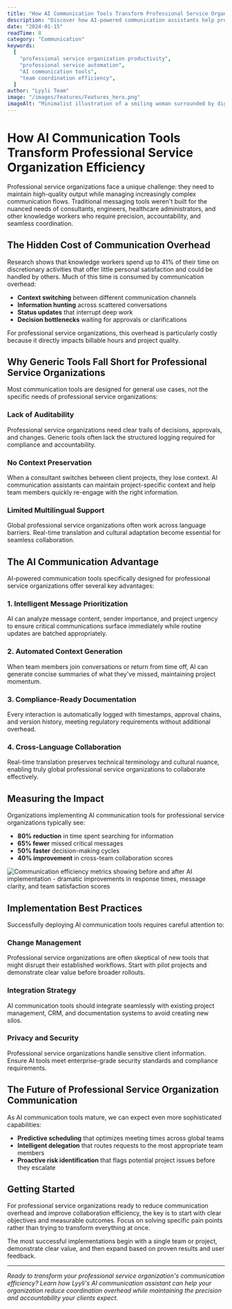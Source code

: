 ```yaml
---
title: "How AI Communication Tools Transform Professional Service Organization Efficiency"
description: "Discover how AI-powered communication assistants help professional service organizations reduce coordination overhead and improve decision-making speed."
date: "2024-01-15"
readTime: 8
category: "Communication"
keywords:
  [
    "professional service organization productivity",
    "professional service automation",
    "AI communication tools",
    "team coordination efficiency",
  ]
author: "Lyyli Team"
image: "/images/features/Features_hero.png"
imageAlt: "Minimalist illustration of a smiling woman surrounded by digital communication icons including Slack, LinkedIn, email, and web browser symbols representing modern workplace communication tools"
---
```


# How AI Communication Tools Transform Professional Service Organization Efficiency

Professional service organizations face a unique challenge: they need to maintain high-quality output while managing increasingly complex communication flows. Traditional messaging tools weren't built for the nuanced needs of consultants, engineers, healthcare administrators, and other knowledge workers who require precision, accountability, and seamless coordination.

## The Hidden Cost of Communication Overhead

Research shows that knowledge workers spend up to 41% of their time on discretionary activities that offer little personal satisfaction and could be handled by others. Much of this time is consumed by communication overhead:

- **Context switching** between different communication channels
- **Information hunting** across scattered conversations
- **Status updates** that interrupt deep work
- **Decision bottlenecks** waiting for approvals or clarifications

For professional service organizations, this overhead is particularly costly because it directly impacts billable hours and project quality.

## Why Generic Tools Fall Short for Professional Service Organizations

Most communication tools are designed for general use cases, not the specific needs of professional service organizations:

### Lack of Auditability

Professional service organizations need clear trails of decisions, approvals, and changes. Generic tools often lack the structured logging required for compliance and accountability.

### No Context Preservation

When a consultant switches between client projects, they lose context. AI communication assistants can maintain project-specific context and help team members quickly re-engage with the right information.

### Limited Multilingual Support

Global professional service organizations often work across language barriers. Real-time translation and cultural adaptation become essential for seamless collaboration.

## The AI Communication Advantage

AI-powered communication tools specifically designed for professional service organizations offer several key advantages:

### 1. Intelligent Message Prioritization

AI can analyze message content, sender importance, and project urgency to ensure critical communications surface immediately while routine updates are batched appropriately.

### 2. Automated Context Generation

When team members join conversations or return from time off, AI can generate concise summaries of what they've missed, maintaining project momentum.

### 3. Compliance-Ready Documentation

Every interaction is automatically logged with timestamps, approval chains, and version history, meeting regulatory requirements without additional overhead.

### 4. Cross-Language Collaboration

Real-time translation preserves technical terminology and cultural nuance, enabling truly global professional service organizations to collaborate effectively.

## Measuring the Impact

Organizations implementing AI communication tools for professional service organizations typically see:

- **80% reduction** in time spent searching for information
- **65% fewer** missed critical messages
- **50% faster** decision-making cycles
- **40% improvement** in cross-team collaboration scores

![Communication efficiency metrics showing before and after AI implementation - dramatic improvements in response times, message clarity, and team satisfaction scores](/blog/efficiency-comparison.jpg)

## Implementation Best Practices

Successfully deploying AI communication tools requires careful attention to:

### Change Management

Professional service organizations are often skeptical of new tools that might disrupt their established workflows. Start with pilot projects and demonstrate clear value before broader rollouts.

### Integration Strategy

AI communication tools should integrate seamlessly with existing project management, CRM, and documentation systems to avoid creating new silos.

### Privacy and Security

Professional service organizations handle sensitive client information. Ensure AI tools meet enterprise-grade security standards and compliance requirements.

## The Future of Professional Service Organization Communication

As AI communication tools mature, we can expect even more sophisticated capabilities:

- **Predictive scheduling** that optimizes meeting times across global teams
- **Intelligent delegation** that routes requests to the most appropriate team members
- **Proactive risk identification** that flags potential project issues before they escalate

## Getting Started

For professional service organizations ready to reduce communication overhead and improve collaboration efficiency, the key is to start with clear objectives and measurable outcomes. Focus on solving specific pain points rather than trying to transform everything at once.

The most successful implementations begin with a single team or project, demonstrate clear value, and then expand based on proven results and user feedback.

---

_Ready to transform your professional service organization's communication efficiency? Learn how Lyyli's AI communication assistant can help your organization reduce coordination overhead while maintaining the precision and accountability your clients expect._
